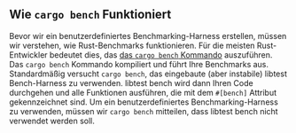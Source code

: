 ## Wie `cargo bench` Funktioniert

Bevor wir ein benutzerdefiniertes Benchmarking-Harness erstellen,
müssen wir verstehen, wie Rust-Benchmarks funktionieren.
Für die meisten Rust-Entwickler bedeutet dies, das [das `cargo bench` Kommando][cargo bench] auszuführen.
Das `cargo bench` Kommando kompiliert und führt Ihre Benchmarks aus.
Standardmäßig versucht `cargo bench`, das eingebaute (aber instabile) libtest Bench-Harness zu verwenden.
libtest bench wird dann Ihren Code durchgehen und alle Funktionen ausführen, die mit dem `#[bench]` Attribut gekennzeichnet sind.
Um ein benutzerdefiniertes Benchmarking-Harness zu verwenden, müssen wir `cargo bench` mitteilen, dass libtest bench nicht verwendet werden soll.

[cargo bench]: https://doc.rust-lang.org/cargo/commands/cargo-bench.html